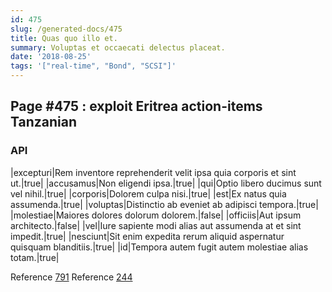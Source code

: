 ```yaml
---
id: 475
slug: /generated-docs/475
title: Quas quo illo et.
summary: Voluptas et occaecati delectus placeat.
date: '2018-08-25'
tags: '["real-time", "Bond", "SCSI"]'
---
```


## Page #475 : exploit Eritrea action-items Tanzanian
### API

|excepturi|Rem inventore reprehenderit velit ipsa quia corporis et sint ut.|true|
|accusamus|Non eligendi ipsa.|true|
|qui|Optio libero ducimus sunt vel nihil.|true|
|corporis|Dolorem culpa nisi.|true|
|est|Ex natus quia assumenda.|true|
|voluptas|Distinctio ab eveniet ab adipisci tempora.|true|
|molestiae|Maiores dolores dolorum dolorem.|false|
|officiis|Aut ipsum architecto.|false|
|vel|Iure sapiente modi alias aut assumenda at et sint impedit.|true|
|nesciunt|Sit enim expedita rerum aliquid aspernatur quisquam blanditiis.|true|
|id|Tempora autem fugit autem molestiae alias totam.|true|

Reference [791](/791)
Reference [244](/244)




